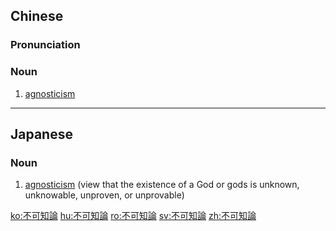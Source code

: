 {{also|不可知论}}
==Chinese==
{{zh-forms|s=不可知论|type=31}}

===Pronunciation===
{{zh-pron
|m=不kězhīlùn
|c=bat1 ho2 zi1 leon6
|cat=n
}}

===Noun===
{{zh-noun}}

# [[agnosticism]]

----

==Japanese==
{{ja-kanjitab|ふ|か|ち|ろん|yomi=on}}

===Noun===
{{ja-noun|ふかちろん}}

# {{lb|ja|religion|sort=ふかちろん}} [[agnosticism]] (view that the existence of a God or gods is unknown, unknowable, unproven, or unprovable)

[[ko:不可知論]]
[[hu:不可知論]]
[[ro:不可知論]]
[[sv:不可知論]]
[[zh:不可知論]]